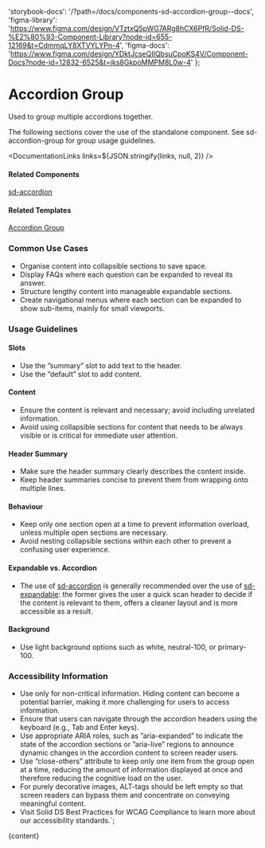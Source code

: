 

  'storybook-docs': '/?path=/docs/components-sd-accordion-group--docs',
  'figma-library':
    'https://www.figma.com/design/VTztxQ5pWG7ARg8hCX6PfR/Solid-DS-%E2%80%93-Component-Library?node-id=655-12169&t=CdmmqLY8XTVYLYPn-4',
  'figma-docs':
    'https://www.figma.com/design/YDktJcseQIIQbsuCpoKS4V/Component-Docs?node-id=12832-6525&t=jks8GkpoMMPM8L0w-4'
};

# Accordion Group

Used to group multiple accordions together.

The following sections cover the use of the standalone component. See sd-accordion-group for group usage guidelines.

<DefaultStory />

<DocumentationLinks links=${JSON.stringify(links, null, 2)} />

#### Related Components

[sd-accordion](/?path=/docs/components-sd-accordion--docs)

#### Related Templates

[Accordion Group](/?path=/docs/templates-accordion-group--docs)

### Common Use Cases

- Organise content into collapsible sections to save space.
- Display FAQs where each question can be expanded to reveal its answer.
- Structure lengthy content into manageable expandable sections.
- Create navigational menus where each section can be expanded to show sub-items, mainly for small viewports.

### Usage Guidelines

#### Slots

- Use the ”summary” slot to add text to the header.
- Use the ”default” slot to add content.

#### Content

- Ensure the content is relevant and necessary; avoid including unrelated information.
- Avoid using collapsible sections for content that needs to be always visible or is critical for immediate user attention.

#### Header Summary

- Make sure the header summary clearly describes the content inside.
- Keep header summaries concise to prevent them from wrapping onto multiple lines.

#### Behaviour

- Keep only one section open at a time to prevent information overload, unless multiple open sections are necessary.
- Avoid nesting collapsible sections within each other to prevent a confusing user experience.

#### Expandable vs. Accordion

- The use of [sd-accordion](/?path=/docs/components-sd-accordion--docs) is generally recommended over the use of [sd-expandable](/?path=/docs/components-sd-expandable--docs): the former gives the user a quick scan header to decide if the content is relevant to them, offers a cleaner layout and is more accessible as a result.

#### Background

- Use light background options such as white, neutral-100, or primary-100.

### Accessibility Information

- Use only for non-critical information. Hiding content can become a potential barrier, making it more challenging for users to access information.
- Ensure that users can navigate through the accordion headers using the keyboard (e.g., Tab and Enter keys).
- Use appropriate ARIA roles, such as ”aria-expanded” to indicate the state of the accordion sections or ”aria-live” regions to announce dynamic changes in the accordion content to screen reader users.
- Use “close-others” attribute to keep only one item from the group open at a time, reducing the amount of information displayed at once and therefore reducing the cognitive load on the user.
- For purely decorative images, ALT-tags should be left empty so that screen readers can bypass them and concentrate on conveying meaningful content.
- Visit <sd-link href="https://www.figma.com/design/YDktJcseQIIQbsuCpoKS4V/Component-Docs?node-id=10708-5011&t=Z1FxSGWkmXG5r5sw-4" target="_blank">Solid DS Best Practices for WCAG Compliance</sd-link> to learn more about our accessibility standards.`;

<Meta title="Components/sd-accordion-group/Overview" />

<OverviewFormatter story={AccordionGroupStories.Default}>{content}</OverviewFormatter>
